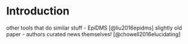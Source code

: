 # Introduction

other tools that do similar stuff - EpiDMS [@liu2016epidms]
slightly old paper - authors curated news themselves! 
[@chowell2016elucidating]
